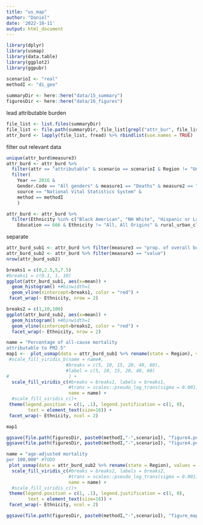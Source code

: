 ```yaml
---
title: "us_map"
author: "Daniel"
date: '2022-10-11'
output: html_document
---
```

```r
library(dplyr)
library(usmap)
library(data.table)
library(ggplot2)
library(ggpubr)
```

```r
scenarioI <- "real"
methodI <- "di_gee"
  
summaryDir <- here::here("data/15_summary") 
figuresDir <- here::here("data/16_figures") 
```

lead attributable burden
```r
file_list <- list.files(summaryDir)
file_list <- file.path(summaryDir, file_list[grepl("attr_bur", file_list)])
attr_burd <- lapply(file_list, fread) %>% rbindlist(use.names = TRUE)
```

filter out relevant data
```r
unique(attr_burd$measure3)
attr_burd <- attr_burd %>% 
  filter(attr == "attributable" & scenario == scenarioI & Region != "United States") %>%
  filter(
    Year == 2016 &
    Gender.Code == "All genders" & measure1 == "Deaths" & measure2 == "age-adjusted rate per 100,000" &
    source == "National Vital Statistics System" & 
    method == methodI 
    ) 

attr_burd <- attr_burd %>%
  filter(Ethnicity %in% c("Black American", "NH White", "Hispanic or Latino White", "American Indian or Alaska Native", "Asian or Pacific Islander") &
    Education == 666 & Ethnicity != "All, All Origins" & rural_urban_class == "All" )

```

separate 
```r
attr_burd_sub1 <- attr_burd %>% filter(measure3 == "prop. of overall burden")
attr_burd_sub2 <- attr_burd %>% filter(measure3 == "value") 
nrow(attr_burd_sub2)
```

```r
breaks1 = c(0,2.5,5,7.5)
#breaks1 = c(0.1, 1, 10)
ggplot(attr_burd_sub1, aes(x=mean)) + 
  geom_histogram() +#binwidth=1
  geom_vline(xintercept=breaks1, color = "red") +
 facet_wrap(~ Ethnicity, nrow = 2)
```

```r
breaks2 = c(1,10,100)
ggplot(attr_burd_sub2, aes(x=mean)) + 
  geom_histogram() +#binwidth=1
  geom_vline(xintercept=breaks2, color = "red") +
  facet_wrap(~ Ethnicity, nrow = 2)
```

```r
name = "Percentage of all-cause mortality
attributable to PM2.5"
map1 <-  plot_usmap(data = attr_burd_sub1 %>% rename(state = Region), values = "mean", color = "white") +
 #scale_fill_viridis_b(name = name#, 
                      #breaks = c(5, 10, 15, 20, 40, 60), 
                      #label = c(5, 10, 15, 20, 40, 60)
#                      ) +
  scale_fill_viridis_c(#breaks = breaks1, labels = breaks1,
                       #trans = scales::pseudo_log_trans(sigma = 0.001),
                       name = name) +
  #scale_fill_viridis_c()+
 theme(legend.position = c(1, .1), legend.justification = c(1, 0),
        text = element_text(size=16)) +
 facet_wrap(~ Ethnicity, ncol = 2)                                                        # Change font size

map1
```

```r
ggsave(file.path(figuresDir, paste0(methodI,"-",scenarioI), "figure4.png"), dpi = 300, map1, height = 12, width = 8)
ggsave(file.path(figuresDir, paste0(methodI,"-",scenarioI), "figure4.pdf"), dpi = 300, map1, height = 12, width = 8)
```

```r
name = "age-adjusted mortality
per 100,000" #TODO
 plot_usmap(data = attr_burd_sub2 %>% rename(state = Region), values = "mean", color = "white") +
  scale_fill_viridis_c(#breaks = breaks2, labels = breaks2,
                       #trans = scales::pseudo_log_trans(sigma = 0.001),
                       name = name) +
  #scale_fill_viridis_c()+
 theme(legend.position = c(1, .1), legend.justification = c(1, 0),
        text = element_text(size=16)) +
 facet_wrap(~ Ethnicity, ncol = 2)   
```
```r
ggsave(file.path(figuresDir, paste0(methodI,"-",scenarioI), "figure_map_state_attributable.png"), dpi = 300, height = 12, width = 8)
```
